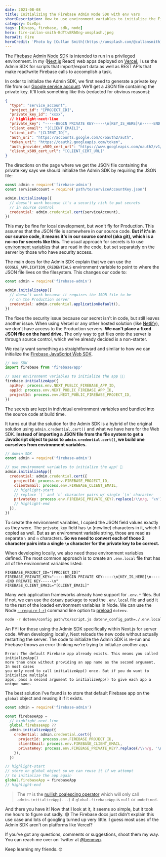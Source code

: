 ```yaml
---
date: 2021-08-08
title: Initializing the Firebase Admin Node SDK with env vars
shortDescription: How to use environment variables to initialize the Firebase Admin Node SDK with the private key instead of using the JSON file
category: DivOps
tags: [divops, firebase, sdk, node]
hero: fire-cullan-smith-BdTtvBRhOng-unsplash.jpeg
heroAlt: Fire
heroCredit: 'Photo by [Cullan Smith](https://unsplash.com/@cullansmith)'
---
```


The [Firebase Admin Node SDK](https://firebase.google.com/docs/admin/setup) is intended to run in a privileged environment. In my ([Next.js](https://nextjs.org/) React) web apps deployed on [Vercel](https://vercel.com/), I use the Admin SDK for scripts that import/export data as well as REST APIs that make read/write Firebase calls to accomplish a task.

In order to initialize the Admin SDK, we first need to generate a private key file from our [Google service account](https://console.firebase.google.com/u/0/project/_/settings/serviceaccounts/adminsdk). We'll get a JSON file containing the private key. It'll look something like this (redacted for obvious reasons):

```json
{
  "type": "service_account",
  "project_id": "[PROJECT_ID]",
  "private_key_id": "xxxx",
  // highlight-next-line
  "private_key": "-----BEGIN PRIVATE KEY-----\n[KEY_IS_HERE]\n-----END PRIVATE KEY-----\n",
  "client_email": "[CLIENT_EMAIL]",
  "client_id": "[CLIENT_ID]",
  "auth_uri": "https://accounts.google.com/o/oauth2/auth",
  "token_uri": "https://oauth2.googleapis.com/token",
  "auth_provider_x509_cert_url": "https://www.googleapis.com/oauth2/v1/certs",
  "client_x509_cert_url": "[CLIENT_CERT_URL]"
}
```

The directions on the page where we get the JSON file containing the private key says we should initialize the Admin SDK by requiring the JSON file:

```js
const admin = require('firebase-admin')
const serviceAccount = require('path/to/serviceAccountKey.json')

admin.initializeApp({
  // doesn't work because it's a security risk to put secrets
  // in source control
  credential: admin.credential.cert(serviceAccount),
})
```

This may be fine for local development, but won't fly for Production. This assumes that the JSON file is somewhere in our source code. **But if it's in our source code, it means it's in our source control (aka git), which is a no-no for secrets like this.** The usual approach for secrets is to use [environment variables](https://vercel.com/docs/environment-variables) that are read in the code, but set separately on the server by those who have security access.

The main docs for the Admin SDK explain that we can use the `GOOGLE_APPLICATION_CREDENTIALS` environment variable to point to where the JSON file lives on the filesystem. This changes our code to:

```js
const admin = require('firebase-admin')

admin.initializeApp({
  // doesn't work because it requires the JSON file to be
  // on the Production server
  credential: admin.credential.applicationDefault(),
})
```

The fixes the security issue because our secret isn't in code, but still leaves another issue. When using Vercel or any other hosted solution (like [Netlify](https://www.netlify.com/)), we don't have access to the Production servers. **We can't place a fixed JSON file on the hard drive.** The only way to get files onto the server is through source control, which we've already decided is a non-starter.

We really want something as straightforward and similar to how we can initialize the [Firebase JavaScript Web SDK](https://firebase.google.com/docs/web/setup).

```js
// Web SDK
import firebase from 'firebase/app'

// uses environment variables to initialize the app 👍🏾
firebase.initializeApp({
  apiKey: process.env.NEXT_PUBLIC_FIREBASE_APP_ID,
  appId: process.env.NEXT_PUBLIC_FIREBASE_APP_ID,
  projectId: process.env.NEXT_PUBLIC_FIREBASE_PROJECT_ID,
})
```

The secrets are kept in individual environment variables and bundled into the source code at build time.

It turns out that the solution for the Admin SDK is a hybrid of the original solution using `admin.credential.cert()` and what we have here for the Web SDK. **Instead of importing a JSON file from the file system to get a JavaScript object to pass to `admin.credential.cert()`, we build one ourselves from environment variables.**

```js
// Admin SDK
const admin = require('firebase-admin')

// use environment variables to initialize the app! 🎉
admin.initializeApp({
  credential: admin.credential.cert({
    projectId: process.env.FIREBASE_PROJECT_ID,
    clientEmail: process.env.FIREBASE_CLIENT_EMAIL,
    // highlight-start
    // replace `\` and `n` character pairs w/ single `\n` character
    privateKey: process.env.FIREBASE_PRIVATE_KEY?.replace(/\\n/g, '\n'),
    // highlight-end
  }),
})
```

To create the environment variables, I copied the JSON field values exactly as they were. The `private_key` field has `\n` (newline) characters in it, which I copied as well. But as an environment variable string, those are read as separate `\` and `n` characters. **So we need to convert each of those 2 character pairs into a single `\n` character for the private key to be correct.**

When developing locally, we also need those environment variables defined. The most common approach is to create an `.env.local` file that has all of the environment variables listed:

```env
FIREBASE_PROJECT_ID="[PROJECT_ID]"
FIREBASE_PRIVATE_KEY="-----BEGIN PRIVATE KEY-----\n[KEY_IS_HERE]\n-----END PRIVATE KEY-----\n"
FIREBASE_CLIENT_EMAIL="[CLIENT_EMAIL]"
```

Many web application frameworks already have support for `.env.*` files. But if not, we can use the [`dotenv`](https://www.npmjs.com/package/dotenv) package to read the `.env.local` file and add it to the rest of the loaded environment variables in Node. We can use the Node [`--require` (`-r`)](https://nodejs.org/api/cli.html#cli_r_require_module) command line option to [preload](https://www.npmjs.com/package/dotenv#user-content-preload) `dotenv`.

```sh
node -r dotenv/config path/to/script.js dotenv_config_path=./.env.local
```

An FYI for those using the Admin SDK specifically within Next.js for server code. When developing locally, Next reloads the new code without actually restarting the server. The code to initialize the Admin SDK is re-run and Firebase throws an error thinking we're trying to initialize another app.

```
Error: The default Firebase app already exists. This means you called initializeApp()
more than once without providing an app name as the second argument. In most cases
you only need to call initializeApp() once. But if you do want to initialize multiple
apps, pass a second argument to initializeApp() to give each app a unique name.
```

The best solution I've found is to store that default Firebase app on the `global` object and reusing it if it exists.

```js
const admin = require('firebase-admin')

const firebaseApp =
  // highlight-next-line
  global.firebaseApp ??
  admin.initializeApp({
    credential: admin.credential.cert({
      projectId: process.env.FIREBASE_PROJECT_ID,
      clientEmail: process.env.FIREBASE_CLIENT_EMAIL,
      privateKey: process.env.FIREBASE_PRIVATE_KEY?.replace(/\\n/g, '\n'),
    }),
  })

// highlight-start
// store on global object so we can reuse it if we attempt
// to initialize the app again
global.firebaseApp = firebaseApp
// highlight-end
```

> The `??` is the [nullish coalescing operator](https://developer.mozilla.org/en-US/docs/Web/JavaScript/Reference/Operators/Nullish_coalescing_operator) which will only call `admin.initializeApp(...)` if `global.firebaseApp` is `null` or `undefined`.

And there you have it! Now that I look at it, it seems so simple, but it took me hours to figure out sadly. 😅 The Firebase docs just didn't explain this use case and lots of googling turned up very little. I guess most uses of the Admin SDK aren't on platforms like Vercel?

If you've got any questions, comments or suggestions, shoot them my way. You can reach me over on Twitter at [@benmvp](https://twitter.com/benmvp).

Keep learning my friends. 🤓
